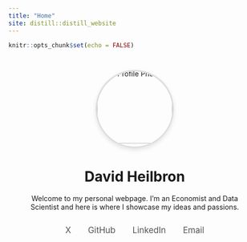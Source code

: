 ```yaml
---
title: "Home"
site: distill::distill_website
---
```


```r
knitr::opts_chunk$set(echo = FALSE)
```

<style>
.container {
  max-width: 800px;
  margin: 0 auto;
  text-align: center;
  padding: 2em;
}

/* Hide the main title */
h1.title {
  display: none;
}

.profile-photo-container {
  width: 150px;
  height: 150px;
  margin: 0 auto 1.5em;
  border-radius: 50%;
  overflow: hidden;
  border: 3px solid #ddd;
  box-shadow: 0 4px 8px rgba(0, 0, 0, 0.1);
}

.profile-photo {
  width: 100%;
  height: 100%;
  object-fit: cover;
  transform: translateY(-20px);
}

.social-links {
  margin-top: 2em;
}

.social-links a {
  margin: 0 15px;
  font-size: 1.2em;
  color: #555;
  text-decoration: none;
  transition: color 0.3s ease;
}

.social-links a:hover {
  color: #007bff;
}
</style>

<div class="container">

<div class="profile-photo-container">
<img src="images/dh.JPG" alt="Profile Photo" class="profile-photo" />
</div>

# David Heilbron

Welcome to my personal webpage. I'm an Economist and Data Scientist and here is where I showcase my ideas and passions.

<div class="social-links">
<a href="https://x.com/es_heilbron" target="_blank">X</a>
<a href="https://github.com/davidheilbron" target="_blank">GitHub</a>
<a href="https://www.linkedin.com/in/heilbron" target="_blank">LinkedIn</a>
<a href="mailto:david.heilbron@hotmail.com">Email</a>
</div>

</div>
